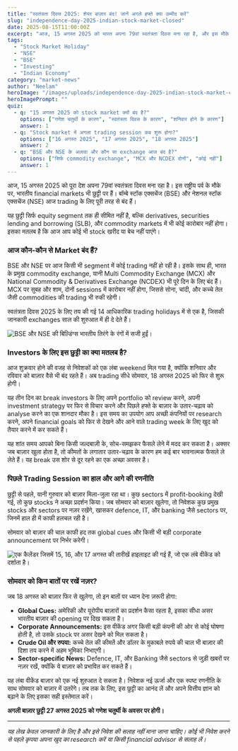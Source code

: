```yaml
---
title: "स्वतंत्रता दिवस 2025: शेयर बाज़ार बंद! जानें अगले हफ्ते क्या उम्मीद करें"
slug: "independence-day-2025-indian-stock-market-closed"
date: 2025-08-15T11:00:00Z
excerpt: "आज, 15 अगस्त 2025 को भारत अपना 79वां स्वतंत्रता दिवस मना रहा है, और इस मौके पर भारतीय शेयर बाज़ार, यानी BSE और NSE, पूरी तरह से बंद हैं। जानें इसका आपके निवेश पर क्या असर होगा और अगले हफ्ते बाज़ार खुलने पर किन बातों का ध्यान रखना है।"
tags:
  - "Stock Market Holiday"
  - "NSE"
  - "BSE"
  - "Investing"
  - "Indian Economy"
category: "market-news"
author: "Neelam"
heroImage: "/images/uploads/independence-day-2025-indian-stock-market-closed/hero-image.jpg"
heroImagePrompt: ""
quiz:
  - q: "15 अगस्त 2025 को stock market क्यों बंद है?"
    options: ["गणेश चतुर्थी के कारण", "स्वतंत्रता दिवस के कारण", "शनिवार होने के कारण"]
    answer: 1
  - q: "Stock market में अगला trading session कब शुरू होगा?"
    options: ["16 अगस्त 2025", "17 अगस्त 2025", "18 अगस्त 2025"]
    answer: 2
  - q: "BSE और NSE के अलावा और कौन सा exchange आज बंद है?"
    options: ["सिर्फ commodity exchange", "MCX और NCDEX दोनों", "कोई नहीं"]
    answer: 1
---
```


आज, 15 अगस्त 2025 को पूरा देश अपना 79वां स्वतंत्रता दिवस मना रहा है। इस राष्ट्रीय पर्व के मौके पर, भारतीय financial markets भी छुट्टी पर हैं। बॉम्बे स्टॉक एक्सचेंज (BSE) और नेशनल स्टॉक एक्सचेंज (NSE) आज trading के लिए पूरी तरह से बंद हैं।

यह छुट्टी सिर्फ equity segment तक ही सीमित नहीं है, बल्कि derivatives, securities lending and borrowing (SLB), और commodity markets में भी कोई कारोबार नहीं होगा। इसका मतलब है कि आज आप कोई भी stock खरीद या बेच नहीं पाएंगे।

### आज कौन-कौन से Market बंद हैं?

BSE और NSE पर आज किसी भी segment में कोई trading नहीं हो रही है। इसके साथ ही, भारत के प्रमुख commodity exchange, यानी Multi Commodity Exchange (MCX) और National Commodity & Derivatives Exchange (NCDEX) भी पूरे दिन के लिए बंद हैं। MCX पर सुबह और शाम, दोनों sessions में कारोबार नहीं होगा, जिससे सोना, चांदी, और कच्चे तेल जैसी commodities की trading भी रुकी रहेगी।

स्वतंत्रता दिवस 2025 के लिए तय की गई 14 आधिकारिक trading holidays में से एक है, जिसकी जानकारी exchanges साल की शुरुआत में ही दे देते हैं।

![BSE और NSE की बिल्डिंग्स भारतीय तिरंगे के रंगों में सजी हुईं।](/images/uploads/independence-day-2025-indian-stock-market-closed/market-holiday.png)

### Investors के लिए इस छुट्टी का क्या मतलब है?

आज शुक्रवार होने की वजह से निवेशकों को एक लंबा weekend मिल गया है, क्योंकि शनिवार और रविवार को बाज़ार वैसे भी बंद रहते हैं। अब trading सीधे सोमवार, 18 अगस्त 2025 को फिर से शुरू होगी।

यह तीन दिन का break investors के लिए अपने portfolio को review करने, अपनी investment strategy पर फिर से विचार करने और पिछले हफ्ते के बाज़ार के उतार-चढ़ाव को analyse करने का एक शानदार मौका है। इस समय का उपयोग आप अच्छी कंपनियों पर research करने, अपने financial goals को फिर से देखने और आने वाले trading week के लिए खुद को तैयार करने में कर सकते हैं।

यह शांत समय आपको बिना किसी जल्दबाज़ी के, सोच-समझकर फैसले लेने में मदद कर सकता है। अक्सर जब बाज़ार खुला होता है, तो कीमतों के लगातार उतार-चढ़ाव के कारण हम कई बार भावनात्मक फैसले ले लेते हैं। यह break उस शोर से दूर रहने का एक अच्छा अवसर है।

### पिछले Trading Session का हाल और आगे की रणनीति

छुट्टी से पहले, यानी गुरुवार को बाज़ार मिला-जुला रहा था। कुछ sectors में profit-booking देखी गई, तो कुछ stocks ने अच्छा प्रदर्शन किया। जब सोमवार को बाज़ार खुलेगा, तो निवेशक कुछ प्रमुख stocks और sectors पर नज़र रखेंगे, खासकर defence, IT, और banking जैसे sectors पर, जिनमें हाल ही में काफी हलचल रही है।

सोमवार को बाज़ार की चाल काफी हद तक global cues और किसी भी बड़ी corporate announcement पर निर्भर करेगी।

![एक कैलेंडर जिसमें 15, 16, और 17 अगस्त की तारीखें हाइलाइट की गई हैं, जो एक लंबे वीकेंड को दर्शाता है।](/images/uploads/independence-day-2025-indian-stock-market-closed/long-weekend.png)

### सोमवार को किन बातों पर रखें नज़र?

जब 18 अगस्त को बाज़ार फिर से खुलेगा, तो इन बातों पर ध्यान देना ज़रूरी होगा:

*   **Global Cues:** अमेरिकी और यूरोपीय बाज़ारों का प्रदर्शन कैसा रहता है, इसका सीधा असर भारतीय बाज़ार की opening पर दिख सकता है।
*   **Corporate Announcements:** इस वीकेंड अगर किसी बड़ी कंपनी की ओर से कोई घोषणा होती है, तो उसके stock पर असर देखने को मिल सकता है।
*   **Crude Oil और रुपया:** कच्चे तेल की कीमतें और डॉलर के मुकाबले रुपये की चाल भी बाज़ार की दिशा तय करने में अहम भूमिका निभाएगी।
*   **Sector-specific News:** Defence, IT, और Banking जैसे sectors से जुड़ी खबरों पर नज़र रखें, क्योंकि ये बाज़ार को प्रभावित कर सकते हैं।

यह लंबा वीकेंड बाज़ार को एक नई शुरुआत दे सकता है। निवेशक नई ऊर्जा और एक स्पष्ट रणनीति के साथ सोमवार को बाज़ार में उतरेंगे। तब तक के लिए, इस छुट्टी का आनंद लें और अपने वित्तीय ज्ञान को बढ़ाने के लिए इसका सही इस्तेमाल करें।

**अगली बाज़ार छुट्टी 27 अगस्त 2025 को गणेश चतुर्थी के अवसर पर होगी।**

---
*यह लेख केवल जानकारी के लिए है और इसे निवेश की सलाह नहीं माना जाना चाहिए। कोई भी निवेश करने से पहले कृपया अपना खुद का research करें या किसी financial advisor से सलाह लें।*
